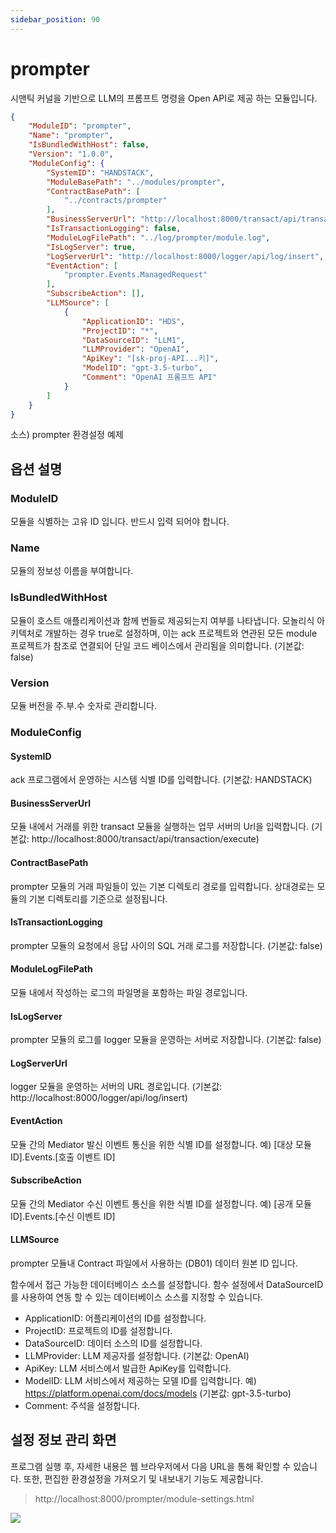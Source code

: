 ```yaml
---
sidebar_position: 90
---
```


# prompter

시맨틱 커널을 기반으로 LLM의 프롬프트 명령을 Open API로 제공 하는 모듈입니다.

```json
{
    "ModuleID": "prompter",
    "Name": "prompter",
    "IsBundledWithHost": false,
    "Version": "1.0.0",
    "ModuleConfig": {
        "SystemID": "HANDSTACK",
        "ModuleBasePath": "../modules/prompter",
        "ContractBasePath": [
            "../contracts/prompter"
        ],
        "BusinessServerUrl": "http://localhost:8000/transact/api/transaction/execute",
        "IsTransactionLogging": false,
        "ModuleLogFilePath": "../log/prompter/module.log",
        "IsLogServer": true,
        "LogServerUrl": "http://localhost:8000/logger/api/log/insert",
        "EventAction": [
            "prompter.Events.ManagedRequest"
        ],
        "SubscribeAction": [],
        "LLMSource": [
            {
                "ApplicationID": "HDS",
                "ProjectID": "*",
                "DataSourceID": "LLM1",
                "LLMProvider": "OpenAI",
                "ApiKey": "[sk-proj-API...키]",
                "ModelID": "gpt-3.5-turbo",
                "Comment": "OpenAI 프롬프트 API"
            }
        ]
    }
}
```
소스) prompter 환경설정 예제

## 옵션 설명

### ModuleID

모듈을 식별하는 고유 ID 입니다. 반드시 입력 되어야 합니다.

### Name

모듈의 정보성 이름을 부여합니다.

### IsBundledWithHost

모듈이 호스트 애플리케이션과 함께 번들로 제공되는지 여부를 나타냅니다. 모놀리식 아키텍처로 개발하는 경우 true로 설정하며, 이는 ack 프로젝트와 연관된 모든 module 프로젝트가 참조로 연결되어 단일 코드 베이스에서 관리됨을 의미합니다. (기본값: false)

### Version

모듈 버전을 주.부.수 숫자로 관리합니다.

### ModuleConfig

#### SystemID

ack 프로그램에서 운영하는 시스템 식별 ID를 입력합니다. (기본값: HANDSTACK)

#### BusinessServerUrl

모듈 내에서 거래를 위한 transact 모듈을 실행하는 업무 서버의 Url을 입력합니다. (기본값: http://localhost:8000/transact/api/transaction/execute)

#### ContractBasePath

prompter 모듈의 거래 파일들이 있는 기본 디렉토리 경로를 입력합니다. 상대경로는 모듈의 기본 디렉토리를 기준으로 설정됩니다.

#### IsTransactionLogging

prompter 모듈의 요청에서 응답 사이의 SQL 거래 로그를 저장합니다. (기본값: false)

#### ModuleLogFilePath

모듈 내에서 작성하는 로그의 파일명을 포함하는 파일 경로입니다.

#### IsLogServer

prompter 모듈의 로그를 logger 모듈을 운영하는 서버로 저장합니다. (기본값: false)

#### LogServerUrl

logger 모듈을 운영하는 서버의 URL 경로입니다. (기본값: http://localhost:8000/logger/api/log/insert)

#### EventAction

모듈 간의 Mediator 발신 이벤트 통신을 위한 식별 ID를 설정합니다. 예) [대상 모듈 ID].Events.[호출 이벤트 ID]

#### SubscribeAction

모듈 간의 Mediator 수신 이벤트 통신을 위한 식별 ID를 설정합니다. 예) [공개 모듈 ID].Events.[수신 이벤트 ID]

#### LLMSource

prompter 모듈내 Contract 파일에서 사용하는 (DB01) 데이터 원본 ID 입니다.

함수에서 접근 가능한 데이터베이스 소스를 설정합니다. 함수 설정에서 DataSourceID를 사용하여 연동 할 수 있는 데이터베이스 소스를 지정할 수 있습니다.

- ApplicationID: 어플리케이션의 ID를 설정합니다.
- ProjectID: 프로젝트의 ID를 설정합니다.
- DataSourceID: 데이터 소스의 ID를 설정합니다.
- LLMProvider: LLM 제공자를 설정합니다. (기본값: OpenAI)
- ApiKey: LLM 서비스에서 발급한 ApiKey를 입력합니다.
- ModelID: LLM 서비스에서 제공하는 모델 ID를 입력합니다. 예) https://platform.openai.com/docs/models (기본값: gpt-3.5-turbo)
- Comment: 주석을 설정합니다.

## 설정 정보 관리 화면

프로그램 실행 후, 자세한 내용은 웹 브라우저에서 다음 URL을 통해 확인할 수 있습니다. 또한, 편집한 환경설정을 가져오기 및 내보내기 기능도 제공합니다.

> http://localhost:8000/prompter/module-settings.html

![](img/localhost_8000_prompter_module-settings.html.png)